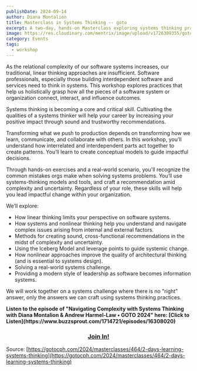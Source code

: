 ```yaml
---
publishDate: 2024-09-14
author: Diana Montalion
title: Masterclass in Systems Thinking -- goto
excerpt: A two-day, hands-on Masterclass exploring systems thinking practices. As the relational complexity of our software systems increases, our traditional, linear thinking approaches are insufficient. Software professionals, especially those building interdependent software and services need to think in systems.
image: https://res.cloudinary.com/mentrix/image/upload/v1726309355/goto_sj2qez.png
category: Events
tags:
  - workshop
---
```



As the relational complexity of our software systems increases, our traditional, linear thinking approaches are insufficient. Software professionals, especially those building interdependent software and services need to think in systems. This workshop explores practices that help us holistically grasp how all the pieces of a software system or organization connect, interact, and influence outcomes.

Systems thinking is becoming a core and critical skill. Cultivating the qualities of a systems thinker will help your career by increasing your positive impact through sound and trustworthy recommendations.

Transforming what we push to production depends on transforming how we learn, communicate, and collaborate with others. In this workshop, you’ll understand how interrelated and interdependent parts act together to create patterns. You’ll learn to create conceptual models to guide impactful decisions.

<YouTube id="https://youtu.be/Dd4N0lcMvDQ" />

Through hands-on exercises and a real-world scenario, you'll recognize the common mistakes orgs make when solving systems problems. You’ll use systems-thinking models and tools, and craft a recommendation amid complexity and uncertainty. Regardless of your role, these skills will help you lead impactful change within your organization.

We’ll explore:

- How linear thinking limits your perspective on software systems.
- How systems and nonlinear thinking help you understand and navigate complex issues arising from internal and external factors.
- Methods for creating sound, cross-functional recommendations in the midst of complexity and uncertainty.
- Using the Iceberg Model and leverage points to guide systemic change.
- How nonlinear approaches improve the quality of architectural thinking (and is essential to systems design).
- Solving a real-world systems challenge.
- Providing a modern style of leadership as software becomes information systems.

We will work together on a systems challenge where there is no "right" answer, only the answers we can craft using systems thinking practices.

<p>
  <strong>
    Listen to the episode of "Navigating Complexity with Systems Thinking with Diana Montalion & Andrew Harmel-Law •
    GOTO 2024" here: [Click to Listen](https://www.buzzsprout.com/1714721/episodes/16308020)
  </strong>
</p>

<h3 style="text-align: center;">
  <a href="https://gotocph.com/2024/register?selected_masterclass=464">Join In!</a>
</h3>

Source: [https://gotocph.com/2024/masterclasses/464/2-days-learning-systems-thinking](https://gotocph.com/2024/masterclasses/464/2-days-learning-systems-thinking)
